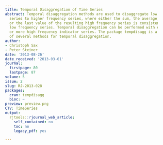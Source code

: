 ```yaml
---
title: Temporal Disaggregation of Time Series
abstract: Temporal disaggregation methods are used to disaggregate low frequency time
  series to higher frequency series, where either the sum, the average, the first
  or the last value of the resulting high frequency series is consistent with the
  low frequency series. Temporal disaggregation can be performed with or without one
  or more high frequency indicator series. The package tempdisagg is a collection
  of several methods for temporal disaggregation.
author:
- Christoph Sax
- Peter Steiner
date: '2013-08-26'
date_received: '2013-03-01'
journal:
  firstpage: 80
  lastpage: 87
volume: 5
issue: 2
slug: RJ-2013-028
packages:
  cran: tempdisagg
  bioc: ~
preview: preview.png
CTV: TimeSeries
output:
  rjtools::rjournal_web_article:
    self_contained: no
    toc: no
    legacy_pdf: yes

---
```

